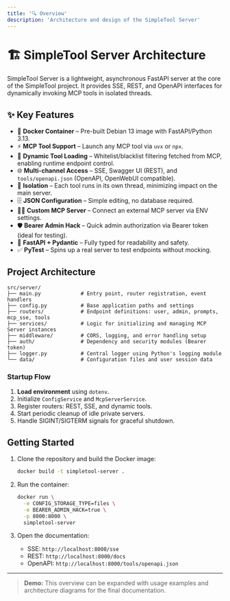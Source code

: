 ```yaml
---
title: '🔍 Overview'
description: 'Architecture and design of the SimpleTool Server'
---
```


# 🏗️ SimpleTool Server Architecture

SimpleTool Server is a lightweight, asynchronous FastAPI server at the core of the SimpleTool project. It provides SSE, REST, and OpenAPI interfaces for dynamically invoking MCP tools in isolated threads.

## ✨ Key Features

- 🐳 **Docker Container** – Pre-built Debian 13 image with FastAPI/Python 3.13.
- ⚡ **MCP Tool Support** – Launch any MCP tool via `uvx` or `npx`.
- 🔄 **Dynamic Tool Loading** – Whitelist/blacklist filtering fetched from MCP, enabling runtime endpoint control.
- 🌐 **Multi-channel Access** – SSE, Swagger UI (REST), and `tools/openapi.json` (OpenAPI, OpenWebUI compatible).
- 🐳 **Isolation** – Each tool runs in its own thread, minimizing impact on the main server.
- 🗄️ **JSON Configuration** – Simple editing, no database required.
- 🧑‍💻 **Custom MCP Server** – Connect an external MCP server via ENV settings.
- 🛡️ **Bearer Admin Hack** – Quick admin authorization via Bearer token (ideal for testing).
- 📝 **FastAPI + Pydantic** – Fully typed for readability and safety.
- ✅ **PyTest** – Spins up a real server to test endpoints without mocking.

## Project Architecture

```
src/server/
├── main.py             # Entry point, router registration, event handlers
├── config.py           # Base application paths and settings
├── routers/            # Endpoint definitions: user, admin, prompts, mcp_sse, tools
├── services/           # Logic for initializing and managing MCP Server instances
├── middleware/         # CORS, logging, and error handling setup
├── auth/               # Dependency and security modules (Bearer token)
├── logger.py           # Central logger using Python's logging module
└── data/               # Configuration files and user session data
```

### Startup Flow

1. **Load environment** using `dotenv`.
2. Initialize `ConfigService` and `McpServerService`.
3. Register routers: REST, SSE, and dynamic tools.
4. Start periodic cleanup of idle private servers.
5. Handle SIGINT/SIGTERM signals for graceful shutdown.

## Getting Started

1. Clone the repository and build the Docker image:

   ```bash
   docker build -t simpletool-server .
   ```

2. Run the container:

   ```bash
   docker run \
     -e CONFIG_STORAGE_TYPE=files \
     -e BEARER_ADMIN_HACK=true \
     -p 8000:8000 \
     simpletool-server
   ```

3. Open the documentation:

   - SSE: `http://localhost:8000/sse`
   - REST: `http://localhost:8000/docs`
   - OpenAPI: `http://localhost:8000/tools/openapi.json`

---

> **Demo:** This overview can be expanded with usage examples and architecture diagrams for the final documentation.
